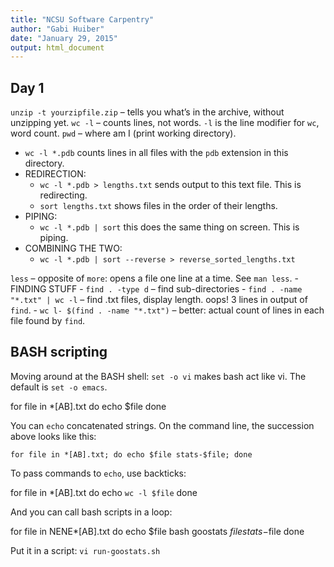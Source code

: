 ```yaml
---
title: "NCSU Software Carpentry"
author: "Gabi Huiber"
date: "January 29, 2015"
output: html_document
---
```


## Day 1

`unzip -t yourzipfile.zip` -- tells you what's in the archive, without unzipping yet.
`wc -l` -- counts lines, not words. `-l` is the line modifier for `wc`, word count.
`pwd` -- where am I (print working directory).

- `wc -l *.pdb` counts lines in all files with the `pdb` extension in this directory.
- REDIRECTION:
  - `wc -l *.pdb > lengths.txt` sends output to this text file. This is redirecting.
  - `sort lengths.txt` shows files in the order of their lengths.
- PIPING:
  - `wc -l *.pdb | sort` this does the same thing on screen. This is piping.
- COMBINING THE TWO:
  - `wc -l *.pdb | sort --reverse > reverse_sorted_lengths.txt`
  
`less` -- opposite of `more`: opens a file one line at a time. See `man less`.
- FINDING STUFF
  - `find . -type d` -- find sub-directories
  - `find . -name "*.txt" | wc -l` -- find .txt files, display length. oops! 3 lines in output of `find`.
  - `wc l- $(find . -name "*.txt")` -- better: actual count of lines in each file found by `find`.

## BASH scripting

Moving around at the BASH shell: `set -o vi` makes bash act like vi. The default is `set -o emacs`.

for file in *[AB].txt
  do
  echo $file
  done

You can `echo` concatenated strings. On the command line, the succession above looks like this:

`for file in *[AB].txt; do echo $file stats-$file; done`

To pass commands to `echo`, use backticks:

for file in *[AB].txt
  do
  echo `wc -l $file`
  done 

And you can call bash scripts in a loop:

for file in NENE*[AB].txt
  do
  echo $file
  bash goostats $file stats-$file
  done
   
Put it in a script: `vi run-goostats.sh`

